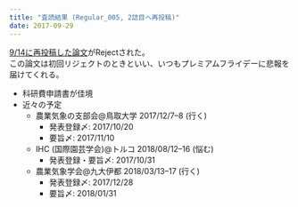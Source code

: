 ```yaml
---
title: "査読結果 (Regular_005, 2誌目へ再投稿)"
date: 2017-09-29
---
```



[9/14に再投稿した論文](https://keachmurakami.github.io/2017/09/14/pub_etr_model.html)がRejectされた。  
この論文は初回リジェクトのときといい、いつもプレミアムフライデーに悲報を届けてくれる。

- 科研費申請書が佳境
- 近々の予定
    - 農業気象の支部会@鳥取大学 2017/12/7--8 (行く)
        - 発表登録〆: 2017/10/20
        - 要旨〆: 2017/11/10
    - IHC (国際園芸学会)@トルコ 2018/08/12--16 (悩む)
        - 発表登録・要旨〆: 2017/10/31
    - 農業気象学会@九大伊都 2018/03/13--17 (行く)
        - 発表登録〆: 2017/12/28 
        - 要旨〆: 2018/01/31